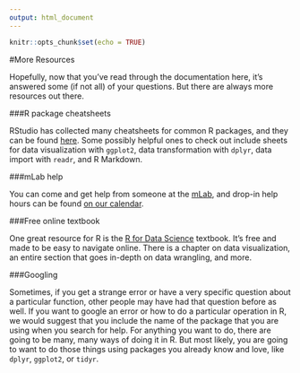 ```yaml
---
output: html_document
---
```


```r
knitr::opts_chunk$set(echo = TRUE)
```

#More Resources

Hopefully, now that you've read through the documentation here, it's answered some (if not all) of your questions. But there are always more resources out there.



###R package cheatsheets

RStudio has collected many cheatsheets for common R packages, and they can be found [here](https://rstudio.com/resources/cheatsheets/). Some possibly helpful ones to check out include sheets for data visualization with `ggplot2`, data transformation with `dplyr`, data import with `readr`, and R Markdown.

###mLab help

You can come and get help from someone at the [mLab](https://www.reed.edu/cis/mlab/index.html), and drop-in help hours can be found [on our calendar](https://www.reed.edu/cis/mlab/calendar.html).


###Free online textbook

One great resource for R is the [R for Data Science](https://r4ds.had.co.nz/) textbook. It's free and made to be easy to navigate online. There is a chapter on data visualization, an entire section that goes in-depth on data wrangling, and more. 

###Googling

Sometimes, if you get a strange error or have a very specific question about a particular function, other people may have had that question before as well. If you want to google an error or how to do a particular operation in R, we would suggest that you include the name of the package that you are using when you search for help. For anything you want to do, there are going to be many, many ways of doing it in R. But most likely, you are going to want to do those things using packages you already know and love, like `dplyr`, `ggplot2`, or `tidyr`. 
